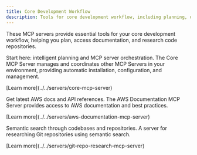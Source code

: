 ```yaml
---
title: Core Development Workflow
description: Tools for core development workflow, including planning, documentation, and code research.
---
```



These MCP servers provide essential tools for your core development workflow, helping you plan, access documentation, and research code repositories.

<CardGrid>
  <Card title="Core MCP Server" icon="rocket">
    <div>
      <p>Start here: intelligent planning and MCP server orchestration. The Core MCP Server manages and coordinates other MCP Servers in your environment, providing automatic installation, configuration, and management.</p>
      <p class="tool-details">[Learn more](../../servers/core-mcp-server)</p>
      <Badge text="Planning & Orchestration" size="small"/>
    </div>
  </Card>
  
  <Card title="AWS Documentation MCP Server" icon="document">
    <div>
      <p>Get latest AWS docs and API references. The AWS Documentation MCP Server provides access to AWS documentation and best practices.</p>
      <p class="tool-details">[Learn more](../../servers/aws-documentation-mcp-server)</p>
      <Badge text="Documentation" size="small"/>
    </div>
  </Card>
  
  <Card title="Git Repo Research MCP Server" icon="github">
    <div>
      <p>Semantic search through codebases and repositories. A server for researching Git repositories using semantic search.</p>
      <p class="tool-details">[Learn more](../../servers/git-repo-research-mcp-server)</p>
      <Badge text="Code Research" size="small"/>
    </div>
  </Card>
</CardGrid>
